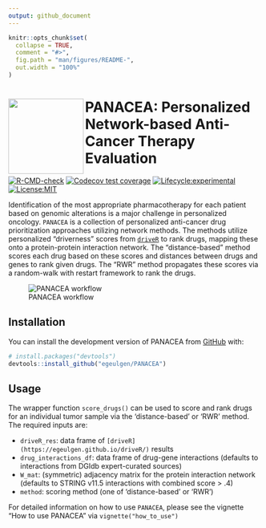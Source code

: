 ```yaml
---
output: github_document
---
```


<!-- README.md is generated from README.Rmd. Please edit that file -->

```r
knitr::opts_chunk$set(
  collapse = TRUE,
  comment = "#>",
  fig.path = "man/figures/README-",
  out.width = "100%"
)
```

# <img src="https://github.com/egeulgen/PANACEA/blob/master/inst/extdata/PANACEA_logo.png?raw=true" align="left" height=150/> PANACEA: Personalized Network-based Anti-Cancer Therapy Evaluation

<!-- badges: start -->
[![R-CMD-check](https://github.com/egeulgen/PANACEA/workflows/R-CMD-check/badge.svg)](https://github.com/egeulgen/PANACEA/actions)
[![Codecov test coverage](https://codecov.io/gh/egeulgen/PANACEA/branch/master/graph/badge.svg)](https://app.codecov.io/gh/egeulgen/PANACEA?branch=master)
[![Lifecycle:experimental](https://lifecycle.r-lib.org/articles/figures/lifecycle-experimental.svg)](https://lifecycle.r-lib.org/articles/stages.html)
[![License:MIT](https://img.shields.io/badge/License-MIT-yellow.svg)](https://opensource.org/licenses/MIT)
<!-- badges: end -->

Identification of the most appropriate pharmacotherapy for each patient based on genomic alterations is a major challenge in personalized oncology. `PANACEA` is a collection of personalized anti-cancer drug prioritization approaches utilizing network methods. The methods utilize personalized "driverness" scores from [`driveR`](https://egeulgen.github.io/driveR/) to rank drugs, mapping these onto a protein-protein interaction network. The "distance-based" method scores each drug based on these scores and distances between drugs and genes to rank given drugs. The "RWR" method propagates these scores via a random-walk with restart framework to rank the drugs.


![PANACEA workflow](https://github.com/egeulgen/PANACEA/blob/master/inst/extdata/workflow.png?raw=true "PANACEA workflow")

## Installation

You can install the development version of PANACEA from [GitHub](https://github.com/) with:

``` r
# install.packages("devtools")
devtools::install_github("egeulgen/PANACEA")
```

## Usage

The wrapper function `score_drugs()` can be used to score and rank drugs for an individual tumor sample via the 'distance-based' or 'RWR' method. The required inputs are:

- `driveR_res`: data frame of `[driveR](https://egeulgen.github.io/driveR/)` results
- `drug_interactions_df`: data frame of drug-gene interactions (defaults to interactions from DGIdb expert-curated sources)
- `W_mat`: (symmetric) adjacency matrix for the protein interaction network (defaults to STRING v11.5 interactions with combined score > .4)
- `method`: scoring method (one of 'distance-based' or 'RWR')

For detailed information on how to use `PANACEA`, please see the vignette "How to use PANACEA" via `vignette("how_to_use")`
